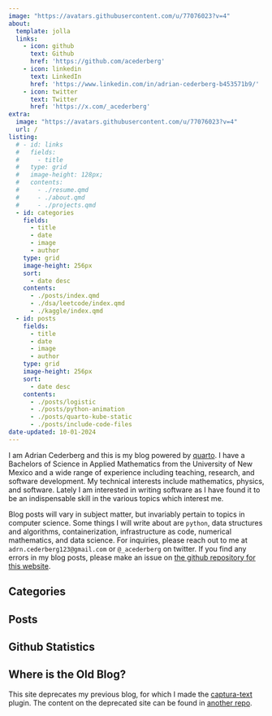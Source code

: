 ```yaml
---
image: "https://avatars.githubusercontent.com/u/77076023?v=4"
about:
  template: jolla
  links: 
    - icon: github
      text: Github
      href: 'https://github.com/acederberg'
    - icon: linkedin
      text: LinkedIn
      href: 'https://www.linkedin.com/in/adrian-cederberg-b453571b9/'
    - icon: twitter
      text: Twitter
      href: 'https://x.com/_acederberg'
extra:
  image: "https://avatars.githubusercontent.com/u/77076023?v=4"
  url: /
listing:
  # - id: links
  #   fields:
  #     - title
  #   type: grid
  #   image-height: 128px;
  #   contents:
  #     - ./resume.qmd
  #     - ./about.qmd
  #     - ./projects.qmd
  - id: categories
    fields:
      - title
      - date
      - image
      - author
    type: grid
    image-height: 256px
    sort:
      - date desc
    contents:
      - ./posts/index.qmd
      - ./dsa/leetcode/index.qmd
      - ./kaggle/index.qmd
  - id: posts
    fields:
      - title
      - date
      - image
      - author
    type: grid
    image-height: 256px
    sort:
      - date desc
    contents:
      - ./posts/logistic
      - ./posts/python-animation
      - ./posts/quarto-kube-static
      - ./posts/include-code-files
date-updated: 10-01-2024
---
```



:::{#jolla}
I am Adrian Cederberg and this is my blog powered by [quarto](https://quarto.org).
I have a Bachelors of Science in Applied Mathematics from the University of New Mexico and a wide range of experience including teaching, research, and software development. 
My technical interests include mathematics, physics, and software.
Lately I am interested in writing software as I have found it to be an indispensable skill in the various topics which interest me.

Blog posts will vary in subject matter, but invariably pertain to topics in computer science.
Some things I will write about are ``python``, data structures and algorithms, containerization, infrastructure as code, numerical mathematics, and data science.
For inquiries, please reach out to me at ``adrn.cederberg123@gmail.com`` or ``@_acederberg`` on twitter. 
If you find any errors in my blog posts, please make an issue on [the github repository for this website](https://github.com/acederberg/quarto-maths).
:::


## Categories

:::{#categories}
:::


## Posts

:::{#posts}
:::


## Github Statistics

<div id="commits">
  <script src="https://cdn.rawgit.com/IonicaBizau/github-calendar/gh-pages/dist/github-calendar.min.js"></script>
  <div class="calendar"></div>
  <script>
      new GitHubCalendar(".calendar", "acederberg", {global_stats: false, summary_text: null});
  </script>
</div>


## Where is the Old Blog?

This site deprecates my previous blog, for which I made the [captura-text](https://github.com/acederberg/captura-text) plugin.
The content on the deprecated site can be found in [another repo](https://github.com/acederberg/captura-text-portfolio-assets).
